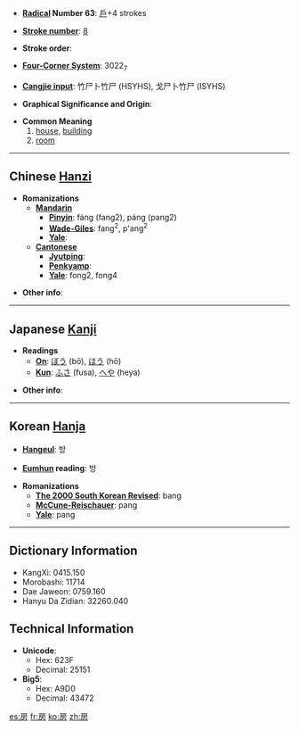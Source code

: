 * '''[[Wiktionary:Chinese radical index| Radical]] Number 63''': [[Wiktionary:Chinese radical index 戶|戶]]+4 strokes

* '''[[Wiktionary:Chinese total strokes index|Stroke number]]''': [[Wiktionary:Chinese total strokes index 8|8]]

* '''Stroke order''': 

* '''[[Wiktionary:Chinese four corner index|Four-Corner System]]''': 3022<sub>7</sub>

* '''[[Wiktionary:Chinese Cangjie index|Cangjie input]]''': 竹尸卜竹尸 (HSYHS), 戈尸卜竹尸 (ISYHS)

* '''Graphical Significance and Origin''': 

* '''Common Meaning'''
*#[[house]], [[building]]
*# [[room]]

----

== Chinese [[Hanzi]] ==

* '''Romanizations'''
** '''[[Mandarin]]'''
*** '''[[Pinyin]]''': fáng (fang2), páng (pang2)
*** '''[[Wade-Giles]]''': fang<sup>2</sup>, p'ang<sup>2</sup>
*** '''[[Yale]]''': 
** '''[[Cantonese]]'''
*** '''[[Jyutping]]''':
*** '''[[Penkyamp]]''': 
*** '''[[Yale]]''': fong2, fong4

* '''Other info''': 

----

== Japanese [[Kanji]] ==

* '''Readings'''
** '''[[On]]''': [[ぼう]] (bō), [[ほう]] (hō)
** '''[[Kun]]''': [[ふさ]] (fusa), [[へや]] (heya)

* '''Other info''':  

----

== Korean [[Hanja]] ==

* '''[[Hangeul]]''': 방

* '''[[Eumhun]] reading''': 방

* '''Romanizations'''
** '''[[The 2000 South Korean Revised Romanization|The 2000 South Korean Revised]]''': bang
** '''[[McCune-Reischauer]]''': pang
** '''[[Yale]]''': pang

----

== Dictionary Information ==

* KangXi: 0415.150
* Morobashi: 11714
* Dae Jaweon: 0759.160
* Hanyu Da Zidian: 32260.040

== Technical Information ==

* '''Unicode''':
** Hex: 623F
** Decimal: 25151
* '''Big5''':
** Hex: A9D0
** Decimal: 43472

[[es:房]]
[[fr:房]]
[[ko:房]]
[[zh:房]]